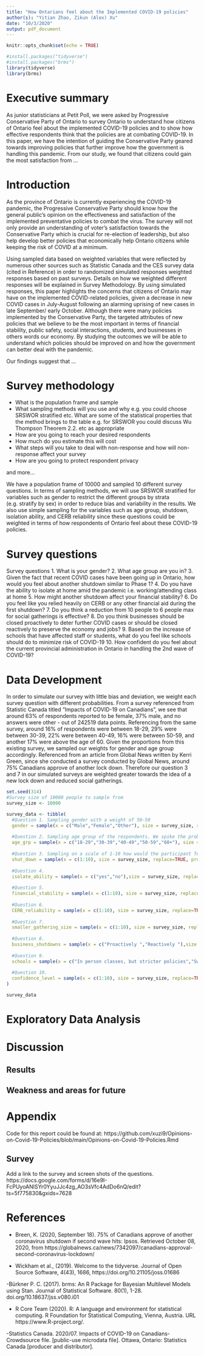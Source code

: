 ```yaml
---
title: "How Ontarians feel about the Implemented COVID-19 policies"
author(s): "Yitian Zhao, Zikun (Alex) Xu"
date: "10/3/2020"
output: pdf_document
---
```

```r
knitr::opts_chunk$set(echo = TRUE)

#install.packages("tidyverse")
#install.packages("brms")
library(tidyverse)
library(brms)
```


# Executive summary

As junior statisticians at Petit Poll, we were asked by Progressive Conservative Party of Ontario to survey Ontario to understand how citizens of Ontario feel about the implemented COVID-19 policies and to show how effective respondents think that the policies are at combating COVID-19. In this paper, we have the intention of guiding the Conservative Party geared towards improving policies that further improve how the government is handling this pandemic. From our study, we found that citizens could gain the most satisfaction from ...

# Introduction

As the province of Ontario is currently experiencing the COVID-19 pandemic, the Progressive Conservative Party should know how the general public's opinion on the effectiveness and satisfaction of the implemented preventative policies to combat the virus. The survey will not only provide an understanding of voter's satisfaction towards the Conservative Party which is crucial for re-election of leadership, but also help develop better policies that economically help Ontario citizens while keeping the risk of COVID at a minimum. 

Using sampled data based on weighted variables that were reflected by numerous other sources such as Statistic Canada and the CES survey data (cited in Reference) in order to randomized simulated responses weighted responses based on past surveys. Details on how we weighted different responses will be explained in Survey Methodology. By using simulated responses, this paper highlights the concerns that citizens of Ontario may have on the implemented COVID-related policies, given a decrease in new COVID cases in July-August following an alarming uprising of new cases in late September/ early October. Although there were many policies implemented by the Conservative Party, the targeted attributes of new policies that we believe to be the most important in terms of financial stability, public safety, social interactions, students, and businesses in others words our economy. By studying the outcomes we will be able to understand which policies should be improved on and how the government can better deal with the pandemic. 

Our findings suggest that ... 

# Survey methodology 

- What is the population frame and sample
- What sampling methods will you use and why e.g. you could choose SRSWOR stratified etc. What are some of the statistical properties that the method brings to the table e.g. for SRSWOR you could discuss Wu Thompson Theorem 2.2. etc as appropriate
- How are you going to reach your desired respondents
- How much do you estimate this will cost
- What steps will you take to deal with non-response and how will non-response affect your survey
- How are you going to protect respondent privacy

and more...

We have a population frame of 10000 and sampled 10 different survey questions. In terms of sampling methods, we will use SRSWOR stratified for variables such as gender to restrict the different groups by strata (e.g. stratify by sex) in order to reduce bias and variability in the results. We also use simple sampling for the variables such as age group, shutdown, isolation ability, and CERB reliability since these questions could be weighted in terms of how respondents of Ontario feel about these COVID-19 policies. 

# Survey questions
Survey questions 
1. What is your gender?
2. What age group are you in?
3. Given the fact that recent COVID cases have been going up in Ontario, how would you feel about another shutdown similar to Phase 1?
4. Do you have the ability to isolate at home amid the pandemic i.e. working/attending class at home
5. How might another shutdown affect your financial stability?
6. Do you feel like you relied heavily on CERB or any other financial aid during the first shutdown?
7. Do you think a reduction from 10 people to 6 people max for social gatherings is effective?
8. Do you think businesses should be closed proactively to deter further COVID cases or should be closed reactively to preserve the economy and jobs?
9. Based on the increase of schools that have affected staff or students,  what do you feel like schools should do to minimize risk of COVID-19
10. How confident do you feel about the current provincial administration in Ontario in handling the 2nd wave of COVID-19?


# Data Development
In order to simulate our survey with little bias and deviation, we weight each survey question with different probabilities. From a survey referenced from Statistic Canada titled "Impacts of COVID-19 on Canadians", we see that around 63% of respondents reported to be female, 37% male, and no answers were other - out of 242519 data points. Referencing from the same survey, around 16% of respondents were between 18-29, 29% were between 30-39, 22% were between 40-49, 16% were between 50-59, and another 17% were above the age of 60. Given the proportions from this existing survey, we sampled our weights for gender and age group accordingly. Referenced from an article from Global News written by Kerri Green, since she conducted a survey conducted by Global News, around 75% Canadians approve of another lock down. Therefore our question 3 and 7 in our simulated surveys are weighted greater towards the idea of a new lock down and reduced social gatherings. 

```r
set.seed(314)
#Survey size of 10000 people to sample from
survey_size <- 10000

survey_data <- tibble(
  #Question 1. Sampling gender with a weight of 50-50
  gender = sample(x = c("Male","Female","Other"), size = survey_size, replace=TRUE, prob = c(0.63, 0.37, 0)),
  
  #Question 2. Sampling age group of the respondents. We spike the probabilities since around 50% or respondents are 40 or younger.  
  age_grp = sample(x = c("18-29","30-39","40-49","50-59","60+"), size = survey_size, replace =TRUE, prob=c(0.16,0.29,0.22,0.16,0.17)),
  
  #Question 3. Sampling on a scale of 1-10 how would the participant feel about another shutdown similar to phase 3
  shut_down = sample(x = c(1:10), size = survey_size, replace=TRUE, prob=c(0.025,0.025,0.05,0.05,0.1,0.1,0.1,0.2,0.2,0.15)),
  
  #Question 4. 
  isolate_ability = sample(x = c("yes","no"),size = survey_size, replace = TRUE, prob=c(0.93,0.07)),
  
  #Question 5. 
  financial_stability = sample(x = c(1:10), size = survey_size, replace=TRUE, prob = c(0.1,0.1,0.1,0.1,0.1,0.1,0.1,0.1,0.1,0.1)),
  
  #Question 6. 
  CERB_reliability = sample(x = c(1:10), size = survey_size, replace=TRUE, prob = c(0.1,0.1,0.1,0.1,0.1,0.1,0.1,0.1,0.1,0.1)),
  
  #Question 7. 
  smaller_gathering_size = sample(x = c(1:10), size = survey_size, replace=TRUE, prob = c(0.025,0.025,0.05,0.05,0.1,0.1,0.1,0.2,0.2,0.15)),
  
  #Question 8. 
  business_shutdowns = sample(x = c("Proactively ","Reactively "),size = survey_size, replace = TRUE, prob=c(0.9,0.1)),
  
  #Question 9. 
  schools = sample(x = c("In person classes, but stricter policies","Switch to online classes","Remain the same as it is now", "Completely shutdown"),size = survey_size, replace = TRUE, prob=c(0.35,0.3,0.2,0.15)),
  
  #Question 10. 
  confidence_level = sample(x = c(1:10), size = survey_size, replace=TRUE, prob = c(0.1,0.1,0.1,0.1,0.1,0.1,0.1,0.1,0.1,0.1))
)

survey_data
```

# Exploratory Data Analysis



# Discussion 

## Results

## Weakness and areas for future


# Appendix
Code for this report could be found at:
https://github.com/xuzi9/Opinions-on-Covid-19-Policies/blob/main/Opinions-on-Covid-19-Policies.Rmd

## Survey

Add a link to the survey and screen shots of the questions.
https://docs.google.com/forms/d/16e9I-FcPUyoANlSYr0YyuJJc4zg_AO3sVfc4AdDo6nQ/edit?ts=5f775830&gxids=7628

# References
- Breen, K. (2020, September 18). 75% of Canadians approve of another coronavirus shutdown if second wave hits: Ipsos. Retrieved October 08, 2020, from https://globalnews.ca/news/7342097/canadians-approval-second-coronavirus-lockdown/

- Wickham et al., (2019). Welcome to the tidyverse. Journal of Open
  Source Software, 4(43), 1686, https://doi.org/10.21105/joss.01686
  
-Bürkner P. C. (2017). brms: An R Package for Bayesian Multilevel Models using Stan. Journal of Statistical Software. 80(1), 1-28. doi.org/10.18637/jss.v080.i01

- R Core Team (2020). R: A language and environment for statistical
  computing. R Foundation for Statistical Computing, Vienna, Austria.
  URL https://www.R-project.org/.

-Statistics Canada. 2020/07. Impacts of COVID-19 on Canadians-Crowdsource file. [public-use microdata file]. Ottawa, Ontario: Statistics Canada [producer and distributor].
